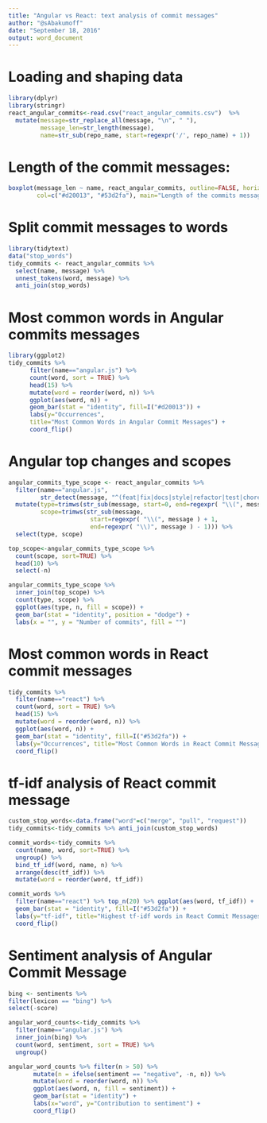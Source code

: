 ```yaml
---
title: "Angular vs React: text analysis of commit messages"
author: "@sAbakumoff"
date: "September 18, 2016"
output: word_document
---
```


# Loading and shaping data
```r
library(dplyr)
library(stringr)
react_angular_commits<-read.csv("react_angular_commits.csv")  %>% 
  mutate(message=str_replace_all(message, "\n", " "), 
         message_len=str_length(message), 
         name=str_sub(repo_name, start=regexpr('/', repo_name) + 1))
```

# Length of the commit messages:
```r
boxplot(message_len ~ name, react_angular_commits, outline=FALSE, horizontal=TRUE, las=2, 
        col=c("#d20013", "#53d2fa"), main="Length of the commits messages", par(mar=c(5,6,4,6)))
```

# Split commit messages to words
```r
library(tidytext)
data("stop_words")
tidy_commits <- react_angular_commits %>% 
  select(name, message) %>% 
  unnest_tokens(word, message) %>% 
  anti_join(stop_words)
```

# Most common words in Angular commits messages
```r
library(ggplot2)
tidy_commits %>% 
      filter(name=="angular.js") %>% 
      count(word, sort = TRUE) %>%
      head(15) %>%
      mutate(word = reorder(word, n)) %>%
      ggplot(aes(word, n)) +
      geom_bar(stat = "identity", fill=I("#d20013")) +
      labs(y="Occurrences", 
      title="Most Common Words in Angular Commit Messages") +
      coord_flip()
```

# Angular top changes and scopes
```r
angular_commits_type_scope <- react_angular_commits %>% 
  filter(name=="angular.js", 
         str_detect(message, "^(feat|fix|docs|style|refactor|test|chore)\\s*\\(")) %>%
  mutate(type=trimws(str_sub(message, start=0, end=regexpr( "\\(", message ) - 1)), 
         scope=trimws(str_sub(message, 
                       start=regexpr( "\\(", message ) + 1, 
                       end=regexpr( "\\)", message ) - 1))) %>%
  select(type, scope)

top_scope<-angular_commits_type_scope %>% 
  count(scope, sort=TRUE) %>% 
  head(10) %>% 
  select(-n)

angular_commits_type_scope %>% 
  inner_join(top_scope) %>%
  count(type, scope) %>%
  ggplot(aes(type, n, fill = scope)) +
  geom_bar(stat = "identity", position = "dodge") +
  labs(x = "", y = "Number of commits", fill = "")
```

# Most common words in React commit messages
```r
tidy_commits %>% 
  filter(name=="react") %>% 
  count(word, sort = TRUE) %>%
  head(15) %>%
  mutate(word = reorder(word, n)) %>%
  ggplot(aes(word, n)) +
  geom_bar(stat = "identity", fill=I("#53d2fa")) +
  labs(y="Occurrences", title="Most Common Words in React Commit Messages") +
  coord_flip()
```

# tf-idf analysis of React commit message
```r
custom_stop_words<-data.frame("word"=c("merge", "pull", "request"))
tidy_commits<-tidy_commits %>% anti_join(custom_stop_words)

commit_words<-tidy_commits %>% 
  count(name, word, sort=TRUE) %>% 
  ungroup() %>% 
  bind_tf_idf(word, name, n) %>%
  arrange(desc(tf_idf)) %>%
  mutate(word = reorder(word, tf_idf))

commit_words %>% 
  filter(name=="react") %>% top_n(20) %>% ggplot(aes(word, tf_idf)) +
  geom_bar(stat = "identity", fill=I("#53d2fa")) +
  labs(y="tf-idf", title="Highest tf-idf words in React Commit Messages") +
  coord_flip()
```

# Sentiment analysis of Angular Commit Message
```r
bing <- sentiments %>% 
filter(lexicon == "bing") %>% 
select(-score)

angular_word_counts<-tidy_commits %>% 
  filter(name=="angular.js") %>% 
  inner_join(bing) %>% 
  count(word, sentiment, sort = TRUE) %>% 
  ungroup()

angular_word_counts %>% filter(n > 50) %>%
       mutate(n = ifelse(sentiment == "negative", -n, n)) %>%
       mutate(word = reorder(word, n)) %>%
       ggplot(aes(word, n, fill = sentiment)) +
       geom_bar(stat = "identity") +
       labs(x="word", y="Contribution to sentiment") + 
       coord_flip()
```